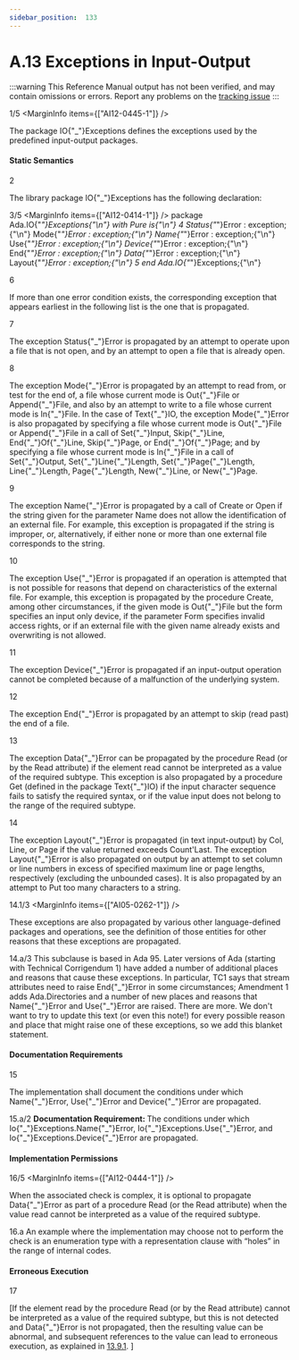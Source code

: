 ```yaml
---
sidebar_position:  133
---
```


# A.13 Exceptions in Input-Output

:::warning
This Reference Manual output has not been verified,
and may contain omissions or errors.
Report any problems on the [tracking issue](https://github.com/ada-lang-io/ada-lang-io/issues/20)
:::


<MarginText>1/5</MarginText>
<MarginInfo items={["AI12-0445-1"]} />
<p>The package IO{"_"}Exceptions defines the exceptions used by the predefined input-output packages. <br /></p>


#### Static Semantics

<MarginText>2</MarginText>
<p>The library package IO{"_"}Exceptions has the following declaration: <br /></p>

<MarginText>3/5</MarginText>
<MarginInfo items={["AI12-0414-1"]} />
<CodeBlock language="ada">
package Ada.IO{"_"}Exceptions{"\n"}   with Pure is{"\n"}
<MarginText>4</MarginText>
   Status{"_"}Error : exception;{"\n"}   Mode{"_"}Error   : exception;{"\n"}   Name{"_"}Error   : exception;{"\n"}   Use{"_"}Error    : exception;{"\n"}   Device{"_"}Error : exception;{"\n"}   End{"_"}Error    : exception;{"\n"}   Data{"_"}Error   : exception;{"\n"}   Layout{"_"}Error : exception;{"\n"}
<MarginText>5</MarginText>
end Ada.IO{"_"}Exceptions;{"\n"}

</CodeBlock>
<MarginText>6</MarginText>
<p>If more than one error condition exists, the corresponding exception that appears earliest in the following list is the one that is propagated.<br /></p>

<MarginText>7</MarginText>
<p>The exception Status{"_"}Error is propagated by an attempt to operate upon a file that is not open, and by an attempt to open a file that is already open.<br /></p>

<MarginText>8</MarginText>
<p>The exception Mode{"_"}Error is propagated by an attempt to read from, or test for the end of, a file whose current mode is Out{"_"}File or Append{"_"}File, and also by an attempt to write to a file whose current mode is In{"_"}File. In the case of Text{"_"}IO, the exception Mode{"_"}Error is also propagated by specifying a file whose current mode is Out{"_"}File or Append{"_"}File in a call of Set{"_"}Input, Skip{"_"}Line, End{"_"}Of{"_"}Line, Skip{"_"}Page, or End{"_"}Of{"_"}Page; and by specifying a file whose current mode is In{"_"}File in a call of Set{"_"}Output, Set{"_"}Line{"_"}Length, Set{"_"}Page{"_"}Length, Line{"_"}Length, Page{"_"}Length, New{"_"}Line, or New{"_"}Page.<br /></p>

<MarginText>9</MarginText>
<p>The exception Name{"_"}Error is propagated by a call of Create or Open if the string given for the parameter Name does not allow the identification of an external file. For example, this exception is propagated if the string is improper, or, alternatively, if either none or more than one external file corresponds to the string.<br /></p>

<MarginText>10</MarginText>
<p>The exception Use{"_"}Error is propagated if an operation is attempted that is not possible for reasons that depend on characteristics of the external file. For example, this exception is propagated by the procedure Create, among other circumstances, if the given mode is Out{"_"}File but the form specifies an input only device, if the parameter Form specifies invalid access rights, or if an external file with the given name already exists and overwriting is not allowed.<br /></p>

<MarginText>11</MarginText>
<p>The exception Device{"_"}Error is propagated if an input-output operation cannot be completed because of a malfunction of the underlying system.<br /></p>

<MarginText>12</MarginText>
<p>The exception End{"_"}Error is propagated by an attempt to skip (read past) the end of a file.<br /></p>

<MarginText>13</MarginText>
<p>The exception Data{"_"}Error can be propagated by the procedure Read (or by the Read attribute) if the element read cannot be interpreted as a value of the required subtype. This exception is also propagated by a procedure Get (defined in the package Text{"_"}IO) if the input character sequence fails to satisfy the required syntax, or if the value input does not belong to the range of the required subtype.<br /></p>

<MarginText>14</MarginText>
<p>The exception Layout{"_"}Error is propagated (in text input-output) by Col, Line, or Page if the value returned exceeds Count'Last. The exception Layout{"_"}Error is also propagated on output by an attempt to set column or line numbers in excess of specified maximum line or page lengths, respectively (excluding the unbounded cases). It is also propagated by an attempt to Put too many characters to a string.<br /></p>

<MarginText>14.1/3</MarginText>
<MarginInfo items={["AI05-0262-1"]} />
<p>These exceptions are also propagated by various other language-defined packages and operations, see the definition of those entities for other reasons that these exceptions are propagated.<br /></p>

<AnnotatedOnly>
<MarginText>14.a/3</MarginText>
<MarginInfo items={["AI05-0299-1"]} />
<Admonition type="aarm" aarm="reason">
<strong></strong>This subclause is based in Ada 95. Later versions of Ada (starting with Technical Corrigendum 1) have added a number of additional places and reasons that cause these exceptions. In particular, TC1 says that stream attributes need to raise End{"_"}Error in some circumstances; Amendment 1 adds Ada.Directories and a number of new places and reasons that Name{"_"}Error and Use{"_"}Error are raised. There are more. We don't want to try to update this text (or even this note!) for every possible reason and place that might raise one of these exceptions, so we add this blanket statement. <br />
</Admonition>
</AnnotatedOnly>


#### Documentation Requirements

<MarginText>15</MarginText>
<p>The implementation shall document the conditions under which Name{"_"}Error, Use{"_"}Error and Device{"_"}Error are propagated. <br /></p>

<AnnotatedOnly>
<MarginText>15.a/2</MarginText>
<Admonition type="aarm" aarm="note">
<strong>Documentation Requirement: </strong>The conditions under which Io{"_"}Exceptions.Name{"_"}Error, Io{"_"}Exceptions.Use{"_"}Error, and Io{"_"}Exceptions.Device{"_"}Error are propagated.<br />
</Admonition>
</AnnotatedOnly>


#### Implementation Permissions

<MarginText>16/5</MarginText>
<MarginInfo items={["AI12-0444-1"]} />
<p>When the associated check is complex, it is optional to propagate Data{"_"}Error as part of a procedure Read (or the Read attribute) when the value read cannot be interpreted as a value of the required subtype. <br /></p>

<AnnotatedOnly>
<MarginText>16.a</MarginText>
<Admonition type="aarm" aarm="ramification">
<strong></strong>An example where the implementation may choose not to perform the check is an enumeration type with a representation clause with &ldquo;holes&rdquo; in the range of internal codes.<br />
</Admonition>
</AnnotatedOnly>


#### Erroneous Execution

<MarginText>17</MarginText>
<p>[If the element read by the procedure Read (or by the Read attribute) cannot be interpreted as a value of the required subtype, but this is not detected and Data{"_"}Error is not propagated, then the resulting value can be abnormal, and subsequent references to the value can lead to erroneous execution, as explained in <a href="../AA-13/AA-13.9#Subclause_13.9.1">13.9.1</a>. ]<br /></p>

